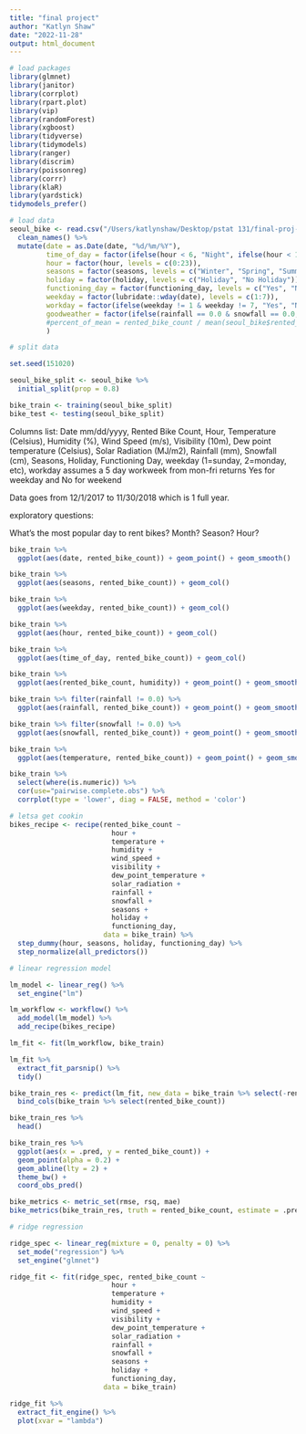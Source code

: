 ```yaml
---
title: "final project"
author: "Katlyn Shaw"
date: "2022-11-28"
output: html_document
---
```


```r
# load packages
library(glmnet)
library(janitor)
library(corrplot)
library(rpart.plot)
library(vip)
library(randomForest)
library(xgboost)
library(tidyverse)
library(tidymodels)
library(ranger)
library(discrim)
library(poissonreg)
library(corrr)
library(klaR)
library(yardstick)
tidymodels_prefer()
```

```r
# load data
seoul_bike <- read.csv("/Users/katlynshaw/Desktop/pstat 131/final-proj-131-shawk/SeoulBikeDataColNameFIXED.csv") %>% 
  clean_names() %>% 
  mutate(date = as.Date(date, "%d/%m/%Y"),
         time_of_day = factor(ifelse(hour < 6, "Night", ifelse(hour < 12, "Morning", ifelse(hour < 18, "Afternoon", ifelse(hour < 24, "Evening", "Null")))), levels = c("Night", "Morning", "Afternoon", "Evening")),
         hour = factor(hour, levels = c(0:23)),
         seasons = factor(seasons, levels = c("Winter", "Spring", "Summer", "Autumn")),
         holiday = factor(holiday, levels = c("Holiday", "No Holiday")),
         functioning_day = factor(functioning_day, levels = c("Yes", "No")),
         weekday = factor(lubridate::wday(date), levels = c(1:7)),
         workday = factor(ifelse(weekday != 1 & weekday != 7, "Yes", "No"), levels = c("Yes", "No")),
         goodweather = factor(ifelse(rainfall == 0.0 & snowfall == 0.0, "Yes", "No"), levels = c("Yes", "No"))
         #percent_of_mean = rented_bike_count / mean(seoul_bike$rented_bike_count)
         )
```

```r
# split data

set.seed(151020)

seoul_bike_split <- seoul_bike %>% 
  initial_split(prop = 0.8)

bike_train <- training(seoul_bike_split)
bike_test <- testing(seoul_bike_split)

```


Columns list: Date mm/dd/yyyy, Rented Bike Count, Hour, Temperature (Celsius), Humidity (%), Wind Speed (m/s), Visibility (10m), Dew point temperature (Celsius), Solar Radiation (MJ/m2), Rainfall (mm), Snowfall (cm), Seasons, Holiday, Functioning Day, weekday (1=sunday, 2=monday, etc), workday assumes a 5 day workweek from mon-fri returns Yes for weekday and No for weekend

Data goes from 12/1/2017 to 11/30/2018 which is 1 full year.

exploratory questions:

What's the most popular day to rent bikes? Month? Season? Hour?


```r

bike_train %>% 
  ggplot(aes(date, rented_bike_count)) + geom_point() + geom_smooth()

bike_train %>% 
  ggplot(aes(seasons, rented_bike_count)) + geom_col()

bike_train %>% 
  ggplot(aes(weekday, rented_bike_count)) + geom_col()

bike_train %>% 
  ggplot(aes(hour, rented_bike_count)) + geom_col()

bike_train %>% 
  ggplot(aes(time_of_day, rented_bike_count)) + geom_col()

bike_train %>% 
  ggplot(aes(rented_bike_count, humidity)) + geom_point() + geom_smooth(method = "lm")

bike_train %>% filter(rainfall != 0.0) %>% 
  ggplot(aes(rainfall, rented_bike_count)) + geom_point() + geom_smooth(method = "lm")

bike_train %>% filter(snowfall != 0.0) %>%
  ggplot(aes(snowfall, rented_bike_count)) + geom_point() + geom_smooth(method = "lm")

bike_train %>% 
  ggplot(aes(temperature, rented_bike_count)) + geom_point() + geom_smooth()

bike_train %>% 
  select(where(is.numeric)) %>% 
  cor(use="pairwise.complete.obs") %>% 
  corrplot(type = 'lower', diag = FALSE, method = 'color')

```

```r
# letsa get cookin
bikes_recipe <- recipe(rented_bike_count ~
                         hour +
                         temperature +
                         humidity +
                         wind_speed +
                         visibility +
                         dew_point_temperature +
                         solar_radiation +
                         rainfall +
                         snowfall +
                         seasons +
                         holiday +
                         functioning_day,
                       data = bike_train) %>% 
  step_dummy(hour, seasons, holiday, functioning_day) %>% 
  step_normalize(all_predictors())

```

```r

# linear regression model

lm_model <- linear_reg() %>% 
  set_engine("lm")

lm_workflow <- workflow() %>% 
  add_model(lm_model) %>% 
  add_recipe(bikes_recipe)

lm_fit <- fit(lm_workflow, bike_train)

lm_fit %>%
  extract_fit_parsnip() %>% 
  tidy()

bike_train_res <- predict(lm_fit, new_data = bike_train %>% select(-rented_bike_count)) %>% 
  bind_cols(bike_train %>% select(rented_bike_count))

bike_train_res %>% 
  head()

bike_train_res %>% 
  ggplot(aes(x = .pred, y = rented_bike_count)) +
  geom_point(alpha = 0.2) +
  geom_abline(lty = 2) + 
  theme_bw() +
  coord_obs_pred()

bike_metrics <- metric_set(rmse, rsq, mae)
bike_metrics(bike_train_res, truth = rented_bike_count, estimate = .pred)

```

```r
# ridge regression

ridge_spec <- linear_reg(mixture = 0, penalty = 0) %>% 
  set_mode("regression") %>% 
  set_engine("glmnet")

ridge_fit <- fit(ridge_spec, rented_bike_count ~
                         hour +
                         temperature +
                         humidity +
                         wind_speed +
                         visibility +
                         dew_point_temperature +
                         solar_radiation +
                         rainfall +
                         snowfall +
                         seasons +
                         holiday +
                         functioning_day,
                       data = bike_train)

ridge_fit %>% 
  extract_fit_engine() %>% 
  plot(xvar = "lambda")
  

```




